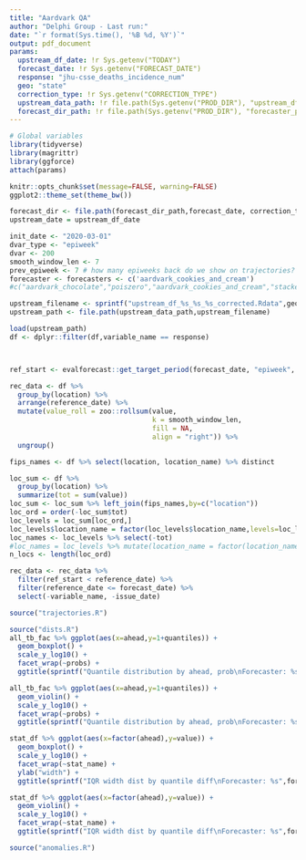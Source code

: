 ```yaml
---
title: "Aardvark QA"
author: "Delphi Group - Last run:"
date: "`r format(Sys.time(), '%B %d, %Y')`"
output: pdf_document
params:
  upstream_df_date: !r Sys.getenv("TODAY")
  forecast_date: !r Sys.getenv("FORECAST_DATE")
  response: "jhu-csse_deaths_incidence_num"
  geo: "state"
  correction_type: !r Sys.getenv("CORRECTION_TYPE")
  upstream_data_path: !r file.path(Sys.getenv("PROD_DIR"), "upstream_df_outputs")
  forecast_dir_path: !r file.path(Sys.getenv("PROD_DIR"), "forecaster_predictions")
---
```

  

```r
# Global variables
library(tidyverse)
library(magrittr)
library(ggforce)
attach(params)

knitr::opts_chunk$set(message=FALSE, warning=FALSE)
ggplot2::theme_set(theme_bw())

forecast_dir <- file.path(forecast_dir_path,forecast_date, correction_type)
upstream_date = upstream_df_date

init_date <- "2020-03-01"
dvar_type <- "epiweek"
dvar <- 200
smooth_window_len <- 7
prev_epiweek <- 7 # how many epiweeks back do we show on trajectories?
forecaster <- forecasters <- c('aardvark_cookies_and_cream')
#c("aardvark_chocolate","poiszero","aardvark_cookies_and_cream","stackedLasso_customized","aardvark_vanilla","stackedLasso_cvquantile")

upstream_filename <- sprintf("upstream_df_%s_%s_%s_corrected.Rdata",geo,upstream_df_date, correction_type)
upstream_path <- file.path(upstream_data_path,upstream_filename)

load(upstream_path)  
df <- dplyr::filter(df,variable_name == response)



ref_start <- evalforecast::get_target_period(forecast_date, "epiweek", -prev_epiweek)$start

rec_data <- df %>% 
  group_by(location) %>% 
  arrange(reference_date) %>% 
  mutate(value_roll = zoo::rollsum(value,
                                   k = smooth_window_len,
                                   fill = NA,
                                   align = "right")) %>%
  ungroup()

fips_names <- df %>% select(location, location_name) %>% distinct

loc_sum <- df %>%
  group_by(location) %>% 
  summarize(tot = sum(value))
loc_sum <- loc_sum %>% left_join(fips_names,by=c("location"))
loc_ord = order(-loc_sum$tot)
loc_levels = loc_sum[loc_ord,]
loc_levels$location_name = factor(loc_levels$location_name,levels=loc_levels$location_name)
loc_names <- loc_levels %>% select(-tot)
#loc_names = loc_levels %>% mutate(location_name = factor(location_name, levels=loc_levels$location_name))
n_locs <- length(loc_ord)

rec_data <- rec_data %>% 
  filter(ref_start < reference_date) %>% 
  filter(reference_date <= forecast_date) %>% 
  select(-variable_name, -issue_date)
```

```r
source("trajectories.R")
```

```r
source("dists.R")
all_tb_fac %>% ggplot(aes(x=ahead,y=1+quantiles)) +
  geom_boxplot() +
  scale_y_log10() +
  facet_wrap(~probs) + 
  ggtitle(sprintf("Quantile distribution by ahead, prob\nForecaster: %s",forecaster))

all_tb_fac %>% ggplot(aes(x=ahead,y=1+quantiles)) +
  geom_violin() +
  scale_y_log10() +
  facet_wrap(~probs) + 
  ggtitle(sprintf("Quantile distribution by ahead, prob\nForecaster: %s",forecaster))

stat_df %>% ggplot(aes(x=factor(ahead),y=value)) +
  geom_boxplot() +
  scale_y_log10() +
  facet_wrap(~stat_name) + 
  ylab("width") +
  ggtitle(sprintf("IQR width dist by quantile diff\nForecaster: %s",forecaster))

stat_df %>% ggplot(aes(x=factor(ahead),y=value)) +
  geom_violin() +
  scale_y_log10() +
  facet_wrap(~stat_name) + 
  ggtitle(sprintf("IQR width dist by quantile diff\nForecaster: %s",forecaster))
```

```r
source("anomalies.R")
```

